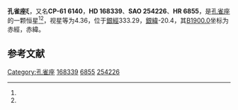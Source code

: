 {{Starbox begin
| name = 孔雀座ξ
}}
{{Starbox observe
| epoch = [[J2000.0|J2000.0]]
| constell = [[孔雀座|孔雀座]]<ref name="SIMBAD">{{Cite web|title=HR 6855|url=http://sim-id/|accessdate=2020-09-23|work=sim-id}}{{Dead link}}</ref><ref name="DATA">{{Cite web|title=VizieR|url=http://vizier.u-strasbg.fr/viz-bin/VizieR-5?-out.add=.&-source=5050&-corr=PK=HR&-out.max=9999&HR=6855|accessdate=2020-09-23|work=vizier.u-strasbg.fr|archive-date=2016-03-05|archive-url=https://web.archive.org/web/20160305013948/http://vizier.u-strasbg.fr/viz-bin/VizieR-5?-out.add=.&-source=5050&-corr=PK=HR&-out.max=9999&HR=6855|dead-url=no}}</ref>
| 星官 = 
| ra = {{RA|18|23|13.6}}<ref name="SIMBAD" /><ref name="DATA" />
| dec = {{DEC|-61|29|38}}<ref name="SIMBAD" /><ref name="DATA" />
| appmag_v = 4.36<ref name="SIMBAD" /><ref name="DATA" />
}}
{{Starbox character
| class = K4III<ref name="SIMBAD" /><ref name="DATA" />
| b-v = 1.48<ref name="SIMBAD" /><ref name="DATA" />
| u-b = 1.55<ref name="SIMBAD" /><ref name="DATA" />
| r-i = <ref name="SIMBAD" /><ref name="DATA" />
| variable = 
}}
{{Starbox astrometry
| radial_v = 1.55
| prop_mo_ra = 12
| parallax = 0.016
| p_error = 
}}
{{Starbox catalog
| names =CP-61 6140，[[SAO星表|SAO]] 254226，[[HD星表|HD]] 168339，[[亮星星表|HR]] 6855}}
{{Starbox reference |Simbad=HR+6855}}
{{Starbox end}}

'''孔雀座ξ'''，又名'''CP-61 6140'''，'''HD 168339'''、'''SAO 254226'''、'''HR 6855'''，是[[孔雀座|孔雀座]]的一颗恒星<ref name="SIMBAD" /><ref name="DATA" />，视星等为4.36，位于[[银道坐标系|銀經]]333.29，[[银道坐标系|銀緯]]-20.4，其[[曆元|B1900.0]]坐标为赤經{{RA|18|14|0.6}}，赤緯{{DEC|-61|-20.4|21}}。

== 参考文献 ==
{{reflist}}

{{star-stub}}

{{孔雀座恒星}}
[[Category:孔雀座|Category:孔雀座]]
[[Category:HD和HDE天體|168339]]
[[Category:HR天體|6855]]
[[Category:SAO天體|254226]]